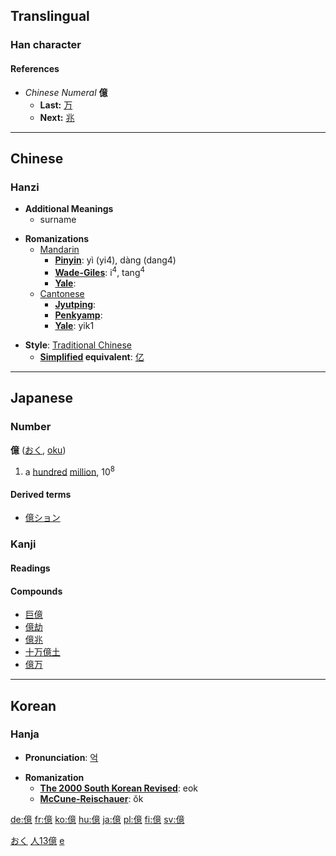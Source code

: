 {{see|亿}}<!-- may be replaced by zh-forms -->

==Translingual==
===Han character===
{{Han char|rad=人|as=01|sn=15|so=|four=2023<sub>6</sub>|canj=人卜廿心 (OYTP)|cmean=[[hundred million]], 100,000,000, 100×10<big>⁶</big>, 1×10<big>⁸</big>;  many}}
====References====
{{Han ref|kx=0118.270|dkj=01178|dj=0252.010|hdz=10227.060|uh=5104|ud=20740|bh=BBF5|bd=48117}}

*''Chinese Numeral'' '''億'''
**'''Last:''' [[万]]
**'''Next:''' [[兆]]
----

==Chinese==
===Hanzi===


*'''Additional Meanings'''
**surname

* '''Romanizations'''
**[[Mandarin]]
***'''[[Pinyin]]''': yì (yi4), dàng (dang4)
***'''[[Wade-Giles]]''': i<sup>4</sup>, tang<sup>4</sup>
***'''[[Yale]]''': 
**[[Cantonese]]
***'''[[Jyutping]]''':
***'''[[Penkyamp]]''': 
***'''[[Yale]]''': yik1

* '''Style''': [[Traditional Chinese]] 
** '''[[Simplified Chinese|Simplified]] equivalent''': [[亿]]
----

== Japanese ==
[[Category:Japanese language|おく]]
===Number===
'''億''' ([[おく]], [[oku]])
# a [[hundred]] [[million]], 10<sup>8</sup>
====Derived terms====
*[[億ション]]
 

===Kanji===
{{ja-kanji|grade=|rs=人01|simple=}}
====Readings====
{{ja-readings|on=[[おく]] ([[oku]]), [[よく]] ([[yoku]])|kun=[[おしはかる]] ([[oshihakaru]])}}
====Compounds====
*[[巨億]]
*[[億劫]]
*[[億兆]]
*[[十万億土]]
*[[億万]]
----

==Korean==
===Hanja===

* '''Pronunciation''': [[억]]

* '''Romanization'''
** '''[[The 2000 South Korean Revised Romanization|The 2000 South Korean Revised]]''': eok
** '''[[McCune-Reischauer]]''': ŏk


[[Category:Japanese kanji|人13億]]
[[Category:Japanese numbers| e]]

[[de:億]]
[[fr:億]]
[[ko:億]]
[[hu:億]]
[[ja:億]]
[[pl:億]]
[[fi:億]]
[[sv:億]]